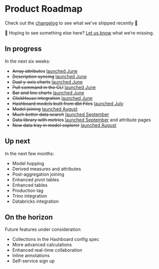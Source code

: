 # Product Roadmap

Check out the [changelog](/changelog) to see what we've shipped recently 🚀

👀 Hoping to see something else here? [Let us know](mailto:support@hashboard.com) what we’re missing.

## In progress

In the next six weeks:

- <del>Array attributes</del> [launched June](/changelog/2023_06_30#filter-and-group-array-values)
- <del>Description syncing</del> [launched June](/changelog/2023_06_30#documentation-synced-from-dbt-and-your-warehouse)
- <del>Dual y-axis charts</del> [launched June](/changelog/2023_06_30#bar--line-charts-and-more)
- <del>Pull command in the CLI</del> [launched June](/changelog/2023_06_30#improved-dataops-workflow-with-glean-pull)
- <del>Bar and line charts</del> [launched June](/changelog/2023_06_30#bar--line-charts-and-more)
- <del>ClickHouse integration</del> [launched June](/changelog/2023_06_30#-other-updates-blog-posts--more)
- <del>Hashboard models built from dbt Files</del> [launched July](/docs/data-ops/dbt-integration)
- <del>Model joining</del> [launched August](/docs/data-modeling/model-joins)
- <del>Much better data search</del> [launched September](/docs/visualizing-data/quick-explore)
-  <del>Data library with metrics</del> [launched September](/docs/metrics) and attribute pages 
- <del>New data tray in model explorer</del> [launched August](/docs/visualizing-data/data-tray)

## Up next

In the next few months:

- Model hopping
- Derived measures and attributes
- Post-aggregation joining
- Enhanced pivot tables
- Enhanced tables
- Production tag
- Trino integration
- Databricks integration

## On the horizon

Future features under consideration:

- Collections in the Hashboard config spec
- More advanced calculations
- Enhanced real-time collaboration
- Inline annotations
- Self-service sign up
